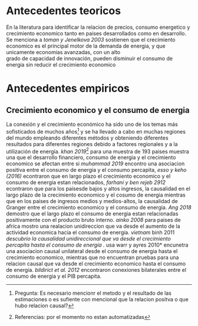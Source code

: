 # Antecedentes teoricos 

<!-- 2-3 paginas -->
<!-- > Libros, textos: que muestren una relacion entre las variables a nivel teorico -->
<!-- > Resumir temas relevantes para esta teoria  -->
<!-- > Trabajos previos que mencionen la relacion  -->

En la literatura para identificar la relacion de precios, consumo energetico y crecimiento economico
tanto en paises desarrollados como en desarrollo. Se menciona a 
*toman y Jenelkova 2003* sostienen que el crecimiento economico es el principal
motor de la demanda de energia, y que unicamente economias avanzadas, con un alto  
grado de capacidad de innovación, pueden disminuir el consumo de energia sin reducir 
el crecimiento economico 




# Antecedentes empiricos
 
<!-- 2-3 paginas -->
<!-- investigaciones previas que muestren la relacion de estas variables -->
<!-- centrarse en los  resultados-->

## Crecimiento economico y el consumo de energia 


La conexión y el crecimiento económico ha sido uno 
de los temas más sofisticados de muchos años^[Pregunta: Es necesario mencionr el metodo y el resultado de las estimaciones o es sufiente con mencional que la relacion positva o que hubo relacion causal?] y se
ha llevado a cabo en muchas regiones del mundo empleando 
diferentes métodos y obteniendo diferentes resultados para 
diferentes regiones debido a factores regionales y a la 
utilización de energía. *khan 2019*^[Referencias: por el momento no estan automatizadas] para una muestra de 193 paises muestra una 
que el desarrollo financiero, consumo de energia y el crecimiento economico se afectan entre si
*muhammad 2019* encontro una asociacion positiva entre 
el consumo de energia y el consumo percapita, *esso y keho (2016)* econtraron 
que en largo plazo el crecimiento economico y el consumo de energia estan relacionados,
*farhani y ben rejeb 2912* econtraron que para los paisesde bajos y altos ingresos, 
la causalidad en el largo plazo de la crecimiento economico y el cosumo de energia
mientras que en los paises de ingresos medios y medios-altos, la causalidad de 
Granger entre el crecimiento economico y el consumo de energia.
*Ang 2018* demostro que el largo plazo el consumo de energia estan relacionadas positivamente con el producto bruto interno.
*ainko 2008* para paises de africa mostro una realacion unidireccion que va desde el 
aumento de la actividad economica hacia el consumo de energia. *vietnam *binh 2011*
descubrio la causalidad unidireccional que va desde el crecimiento percapita hasta el consumo de energia .
*usa warr y ayres 2010* encunetra una asociacion causal unilateral desde el consumo de 
energia hasta el crecimiento economico, mientras que no encuentran pruebas para una relacion causal que va desde el 
crecimiento economico hasta el consumo de energia. *bildirict et al. 2012* encontraron conexiones bilaterales
entre el consumo de energia y el PIB percapita.


